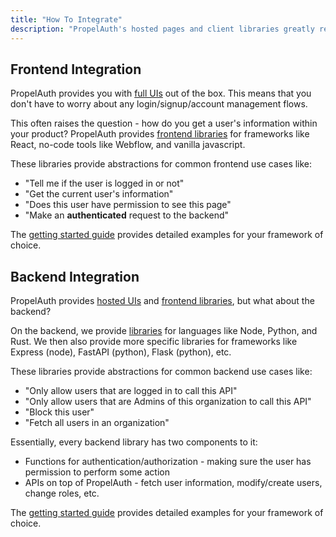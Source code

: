 ```yaml
---
title: "How To Integrate"
description: "PropelAuth's hosted pages and client libraries greatly reduce the time it takes to integrate"
---
```


## Frontend Integration

PropelAuth provides you with [full UIs](/overview/hosted-pages) out of the box. This means that you don't have to
worry about any login/signup/account management flows.

This often raises the question - how do you get a user's information within your product?
PropelAuth provides [frontend libraries](/getting-started/frontend-integration) for frameworks like React,
no-code tools like Webflow, and vanilla javascript.

These libraries provide abstractions for common frontend use cases like:
 - "Tell me if the user is logged in or not"
 - "Get the current user's information"
 - "Does this user have permission to see this page"
 - "Make an **authenticated** request to the backend"

The [getting started guide](/getting-started/quickstart-fe) provides detailed examples for your framework of choice.



## Backend Integration

PropelAuth provides [hosted UIs](/overview/hosted-pages) and [frontend libraries](/overview/frontend-integration),
but what about the backend?

On the backend, we provide [libraries](/getting-started/frontend-integration) for languages like Node, Python, and Rust.
We then also provide more specific libraries for frameworks like Express (node), FastAPI (python), Flask (python), etc.

These libraries provide abstractions for common backend use cases like:
 - "Only allow users that are logged in to call this API"
 - "Only allow users that are Admins of this organization to call this API"
 - "Block this user"
 - "Fetch all users in an organization"

Essentially, every backend library has two components to it:
 - Functions for authentication/authorization - making sure the user has permission to perform some action
 - APIs on top of PropelAuth - fetch user information, modify/create users, change roles, etc.

The [getting started guide](/getting-started/quickstart-fe) provides detailed examples for your framework of choice.